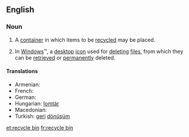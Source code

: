 ==English==

===Noun===
{{en-noun}}

# A [[container]] in which items to be [[recycled]] may be placed.
# {{computing}} In [[Windows]]&trade;, a [[desktop]] [[icon]] used for [[deleting]] [[file]]s, from which they can be [[retrieved]] or [[permanently]] deleted.

====Translations====
* Armenian: {{t|hy|զիբիլի վեդռո|tr=zibili vedro|sc=Armn|xs=Armenian}}
* French: {{t+|fr|corbeille|f}}
* German: {{t-|de|Papierkorb|m}}
* Hungarian: [[lomtár]]
* Macedonian: {{t|mk|канта за рециклирање|f|tr=kánta za reciklíranje|sc+Cyrl}}
* Turkish: [[geri]] [[dönüşüm]]

[[et:recycle bin]]
[[fr:recycle bin]]